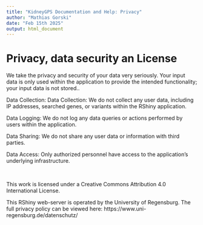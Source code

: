 ---
title: "KidneyGPS Documentation and Help: Privacy"
author: "Mathias Gorski"
date: "Feb 15th 2025"
output: html_document
---
# Privacy, data security an License

We take the privacy and security of your data very seriously. Your input data is only used within the application to provide the intended functionality; your input data is not stored..

Data Collection: Data Collection: We do not collect any user data, including IP addresses, searched genes, or variants within the RShiny application.

Data Logging: We do not log any data queries or actions performed by users within the application.

Data Sharing: We do not share any user data or information with third parties.

Data Access: Only authorized personnel have access to the application's underlying infrastructure.

<br>

This work is licensed under a Creative Commons Attribution 4.0 International License.

This RShiny web-server is operated by the University of Regensburg. The full privacy policy can be viewed here: https://www.uni-regensburg.de/datenschutz/
